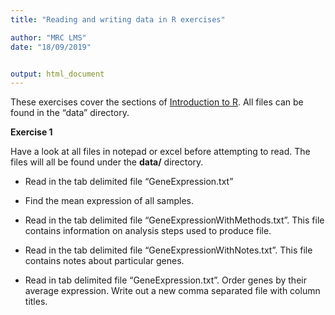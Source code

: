 ```yaml
---
title: "Reading and writing data in R exercises"

author: "MRC LMS"
date: "18/09/2019"


output: html_document
---
```


These exercises cover the  sections of [Introduction to R]("introToR_Day1.html"). All files can be found in the "data" directory.

**Exercise 1**

Have a look at all files in notepad or excel before attempting to read. The files will all be found under the **data/** directory.

- Read in the tab delimited file "GeneExpression.txt"

- Find the mean expression of all samples.

- Read in the tab delimited file "GeneExpressionWithMethods.txt". This file contains information on analysis steps used to produce file.

- Read in the tab delimited file "GeneExpressionWithNotes.txt". This file contains notes about particular genes.

- Read in tab delimited file "GeneExpression.txt". Order genes by their average expression. Write out a new comma separated file with column titles.

